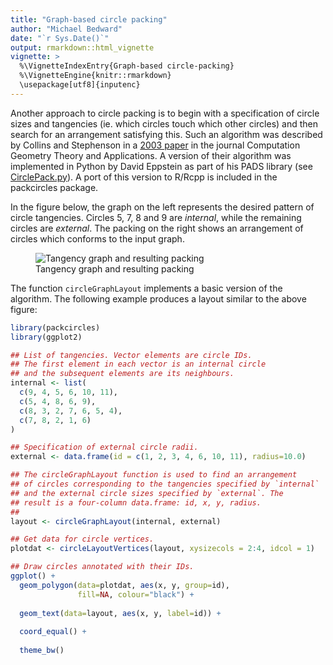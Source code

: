 ```yaml
---
title: "Graph-based circle packing"
author: "Michael Bedward"
date: "`r Sys.Date()`"
output: rmarkdown::html_vignette
vignette: >
  %\VignetteIndexEntry{Graph-based circle-packing}
  %\VignetteEngine{knitr::rmarkdown}
  \usepackage[utf8]{inputenc}
---
```


Another approach to circle packing is to begin with a specification of circle sizes and tangencies (ie. 
which circles touch which other circles) and then search for an arrangement satisfying this. Such an 
algorithm was described by Collins and Stephenson in a [2003 paper](http://www.sciencedirect.com/science/article/pii/S0925772102000998) in the journal Computation Geometry Theory and Applications. A version of their algorithm was implemented in Python by David Eppstein as part of his PADS library (see [CirclePack.py](http://www.ics.uci.edu/~eppstein/PADS/)). A port of this version to R/Rcpp is included in the packcircles package.

In the figure below, the graph on the left represents the desired pattern of circle tangencies. Circles 5, 7, 8 and 9 are *internal*, while the remaining circles are *external*. The packing on the right shows an arrangement of circles which conforms to the input graph.

![Tangency graph and resulting packing](graph_example.png)

The function `circleGraphLayout` implements a basic version of the algorithm. The following example produces a layout similar to the above figure:

```r

library(packcircles)
library(ggplot2)

## List of tangencies. Vector elements are circle IDs.
## The first element in each vector is an internal circle
## and the subsequent elements are its neighbours.
internal <- list(
  c(9, 4, 5, 6, 10, 11),
  c(5, 4, 8, 6, 9),
  c(8, 3, 2, 7, 6, 5, 4),
  c(7, 8, 2, 1, 6)
)

## Specification of external circle radii.
external <- data.frame(id = c(1, 2, 3, 4, 6, 10, 11), radius=10.0)

## The circleGraphLayout function is used to find an arrangement
## of circles corresponding to the tangencies specified by `internal`
## and the external circle sizes specified by `external`. The
## result is a four-column data.frame: id, x, y, radius.
##
layout <- circleGraphLayout(internal, external)

## Get data for circle vertices.
plotdat <- circleLayoutVertices(layout, xysizecols = 2:4, idcol = 1)

## Draw circles annotated with their IDs.
ggplot() +
  geom_polygon(data=plotdat, aes(x, y, group=id), 
               fill=NA, colour="black") +
  
  geom_text(data=layout, aes(x, y, label=id)) +
  
  coord_equal() +
  
  theme_bw()

```

